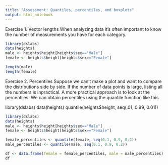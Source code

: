 ```yaml
---
title: "Assessment: Quantiles, percentiles, and boxplots"
output: html_notebook
---
```


Exercise 1. Vector lengths
When analyzing data it's often important to know the number of measurements you have for each category.

```r
library(dslabs)
data(heights)
male <- heights$height[heights$sex=="Male"]
female <- heights$height[heights$sex=="Female"]

length(male)
length(female)
```

Exercise 2. Percentiles
Suppose we can't make a plot and want to compare the distributions side by side. If the number of data points is large, listing all the numbers is inpractical. A more practical approach is to look at the percentiles. We can obtain percentiles using the quantile function like this

library(dslabs)
data(heights)
quantile(heights$height, seq(.01, 0.99, 0.01))

```r
library(dslabs)
data(heights)
male <- heights$height[heights$sex=="Male"]
female <- heights$height[heights$sex=="Female"]

female_percentiles <- quantile(female, seq(0.1, 0.9, 0.2))
male_percentiles <- quantile(male, seq(0.1, 0.9, 0.2))

df <- data.frame(female = female_percentiles, male = male_percentiles)
df

```

